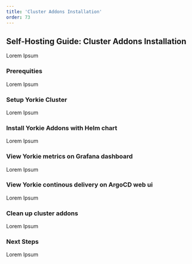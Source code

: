 ```yaml
---
title: 'Cluster Addons Installation'
order: 73
---
```


## Self-Hosting Guide: Cluster Addons Installation

Lorem Ipsum

### Prerequities

Lorem Ipsum

### Setup Yorkie Cluster

Lorem Ipsum

### Install Yorkie Addons with Helm chart

Lorem Ipsum

### View Yorkie metrics on Grafana dashboard

Lorem Ipsum

### View Yorkie continous delivery on ArgoCD web ui

Lorem Ipsum

### Clean up cluster addons

Lorem Ipsum

### Next Steps

Lorem Ipsum
